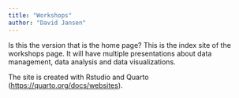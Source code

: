 ```yaml
---
title: "Workshops"
author: "David Jansen"
---
```

Is this the version that is the home page?
This is the index site of the workshops page. It will have multiple presentations about data management, data analysis and data visualizations.

The site is created with Rstudio and Quarto (<https://quarto.org/docs/websites>).
